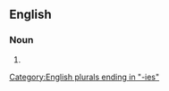 ==English==

===Noun===
{{head|en|noun form}}

# {{plural of|en|lingonberry}}

[[Category:English plurals ending in "-ies"]]
